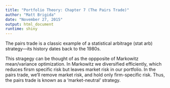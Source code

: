 ```yaml
---
title: "Portfolio Theory: Chapter 7 (The Pairs Trade)"
author: "Matt Brigida"
date: "November 27, 2015"
output: html_document
runtime: shiny
---
```


The pairs trade is a classic example of a statistical arbitrage (stat arb) strategy---its history dates back to the 1980s.  

This stragegy can be thought of as the oppposite of Markowitz mean/variance optimization.  In Markowitz we diversified efficiently, which reduces firsm specific risk but leaves market risk in our portfolio.  In the pairs trade, we'll remove market risk, and hold only firm-specific risk. Thus, the pairs trade is known as a 'market-neutral' strategy. 
